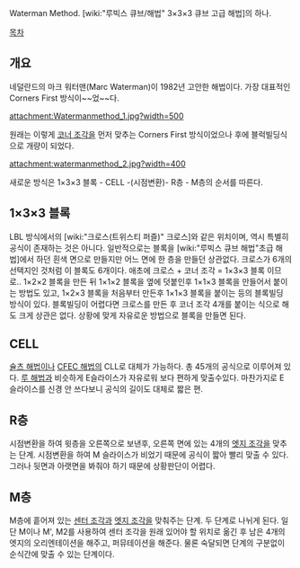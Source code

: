 Waterman Method. [wiki:"루빅스 큐브/해법" 3×3×3 큐브 고급 해법]의 하나.

[[목차]]
== 개요 ==

네덜란드의 마크 워터맨(Marc Waterman)이 1982년 고안한 해법이다. 가장 대표적인 Corners First 방식이~~었~~다.

attachment:Watermanmethod_1.jpg?width=500

원래는 이렇게 [[코너 조각]]을 먼저 맞추는 Corners First 방식이었으나 후에 블럭빌딩식으로 개량이 되었다.

attachment:watermanmethod_2.jpg?width=400

새로운 방식은 1×3×3 블록 - CELL -(시점변환)- R층 - M층의 순서를 따른다.

  
== 1×3×3 블록 ==
LBL 방식에서의 [wiki:"크로스(트위스티 퍼즐)" 크로스]와 같은 위치이며, 역시 특별히 공식이 존재하는 것은 아니다. 일반적으로는 블록을 [wiki:"루빅스 큐브 해법"초급 해법]에서 하던 흰색 면으로 만들지만 어느 면에 한 층을 만들던 상관없다. 크로스가 6개의 선택지인 것처럼 이 블록도 6개이다. 애초에 크로스 + 코너 조각 = 1×3×3 블록 이므로..
1×2×2 블록을 만든 뒤 1×1×2 블록을 옆에 덧붙인후 1×1×3 블록을 만들어서 붙이는 방법도 있고, 1×2×3 블록을 처음부터 만든후 1×1×3 블록을 붙이는 등의 블록빌딩 방식이 있다. 블록빌딩이 어렵다면 크로스를 만든 후 코너 조각 4개를 붙이는 식으로 해도 크게 상관은 없다. 상황에 맞게 자유로운 방법으로 블록을 만들면 된다.

== CELL ==

[[슐츠 해법]]이나 [[CFEC 해법]]의 CLL로 대체가 가능하다. 총 45개의 공식으로 이루어져 있다. [[루 해법]]과 비슷하게 E슬라이스가 자유로워 보다 편하게 맞출수있다. 마찬가지로 E 슬라이스를 신경 안 쓰다보니 공식의 길이도 대체로 짧은 편.

== R층 ==

시점변환을 하여 윗층을 오른쪽으로 보낸후, 오른쪽 면에 있는 4개의 [[엣지 조각]]을 맞추는 단계. 시점변환을 하여 M 슬라이스가 비었기 때문에 공식이 짧아 빨리 맞출 수 있다. 그러나 뒷면과 아랫면을 봐줘야 하기 때문에 상황판단이 어렵다.

== M층 ==

M층에 흩어져 있는 [[센터 조각]]과 [[엣지 조각]]을 맞춰주는 단계. 두 단계로 나뉘게 된다. 일단 M이나 M', M2를 사용하여 센터 조각을 원래 있어야 할 위치로 옮긴 후 남은 4개의 엣지의 오리엔테이션을 해주고, 퍼뮤테이션을 해준다. 물론 숙달되면 단계의 구분없이 순식간에 맞출 수 있는 단계이다.
